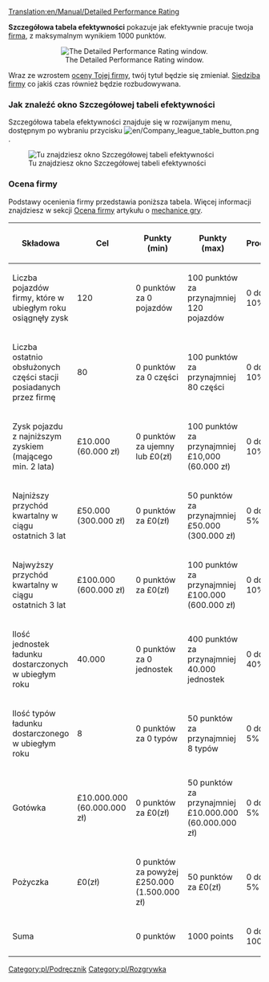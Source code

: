 [[Translation:en/Manual/Detailed Performance Rating]]

'''Szczegółowa tabela efektywności''' pokazuje jak efektywnie pracuje twoja [[pl/Manual/Firma transportowa|firma]], z maksymalnym wynikiem 1000 punktów.

<center>[[File:pl/SzczegółowaTabelaEfetywnosciPL.png|center|frame|The Detailed Performance Rating window.]]</center>

Wraz ze wzrostem [[pl/Manual/Game Mechanics/Main Page|oceny Tojej firmy]], twój tytuł będzie się zmieniał. [[pl/Archive/Manual/Siedziba firmy|Siedziba firmy]] co jakiś czas również będzie rozbudowywana.

===Jak znaleźć okno Szczegółowej tabeli efektywności===
Szczegółowa tabela efektywności znajduje się w rozwijanym menu, dostępnym po wybraniu przycisku [[File:en/Company league table button.png]].

[[File:pl/SzczegółowaTabelaEfetywnosciGdziePL.png|center|frame|Tu znajdziesz okno Szczegółowej tabeli efektywności]]

===Ocena firmy===

Podstawy ocenienia firmy przedstawia poniższa tabela. Więcej informacji znajdziesz w sekcji [[pl/Manual/Game Mechanics/Main Page|Ocena firmy]] artykułu o [[pl/Manual/Game Mechanics/Main Page|mechanice gry]].

{| {{en/Wikitable}}
|- style="background:#efefef"
! Składowa !! Cel !! Punkty (min) !! Punkty (max) !! Procent
|-
|Liczba pojazdów firmy, które w ubiegłym roku osiągnęły zysk||120||0 punktów za 0 pojazdów||100 punktów za przynajmniej 120 pojazdów||0 do 10%
|-
|Liczba ostatnio obsłużonych części stacji posiadanych przez firmę||80||0 punktów za 0 części||100 punktów za przynajmniej 80 części||0 do 10%
|-
|Zysk pojazdu z najniższym zyskiem (mającego min. 2 lata)||£10.000 (60.000 zł)||0 punktów za ujemny lub £0(zł)||100 punktów za przynajmniej £10,000 (60.000 zł)||0 do 10%
|-
|Najniższy przychód kwartalny w ciągu ostatnich 3 lat||£50.000 (300.000 zł)||0 punktów za £0(zł)||50 punktów za przynajmniej £50.000 (300.000 zł)||0 do 5%
|-
|Najwyższy przychód kwartalny w ciągu ostatnich 3 lat||£100.000 (600.000 zł)||0 punktów za £0(zł)||100 punktów za przynajmniej £100.000 (600.000 zł)||0 do 10%
|-
|Ilość jednostek ładunku dostarczonych w ubiegłym roku||40.000||0 punktów za 0 jednostek||400 punktów za przynajmniej 40.000 jednostek||0 do 40%
|-
|Ilość typów ładunku dostarczonego w ubiegłym roku||8||0 punktów za 0 typów||50 punktów za przynajmniej 8 typów||0 do 5% 
|-
|Gotówka||£10.000.000 (60.000.000 zł)||0 punktów za £0(zł)||50 punktów za przynajmniej £10.000.000 (60.000.000 zł)||0 do 5%
|-
|Pożyczka||£0(zł)||0 punktów za powyżej £250.000 (1.500.000 zł)||50 punktów za £0(zł)||0 do 5%
|- style="background:#efefef"
! Suma !!!! 0 punktów !! 1000 points !! 0 do 100%
|}


[[Category:pl/Podręcznik]]
[[Category:pl/Rozgrywka]]